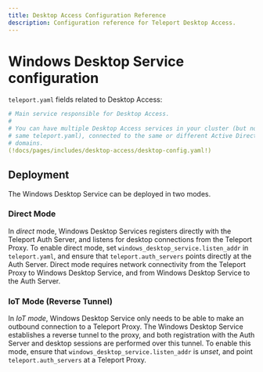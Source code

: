 ```yaml
---
title: Desktop Access Configuration Reference
description: Configuration reference for Teleport Desktop Access.
---
```


# Windows Desktop Service configuration

`teleport.yaml` fields related to Desktop Access:

```yaml
# Main service responsible for Desktop Access.
#
# You can have multiple Desktop Access services in your cluster (but not in the
# same teleport.yaml), connected to the same or different Active Directory
# domains.
(!docs/pages/includes/desktop-access/desktop-config.yaml!)
```

## Deployment

The Windows Desktop Service can be deployed in two modes.

### Direct Mode

In *direct* mode, Windows Desktop Services registers directly with the Teleport
Auth Server, and listens for desktop connections from the Teleport Proxy. To
enable direct mode, set `windows_desktop_service.listen_addr` in
`teleport.yaml`, and ensure that `teleport.auth_servers` points directly at the
Auth Server. Direct mode requires network connectivity from the Teleport Proxy
to Windows Desktop Service, and from Windows Desktop Service to the Auth Server.

### IoT Mode (Reverse Tunnel)

In *IoT mode*, Windows Desktop Service only needs to be able to make an outbound
connection to a Teleport Proxy. The Windows Desktop Service establishes a
reverse tunnel to the proxy, and both registration with the Auth Server and
desktop sessions are performed over this tunnel. To enable this mode, ensure
that `windows_desktop_service.listen_addr` is *unset*, and point
`teleport.auth_servers` at a Teleport Proxy.

